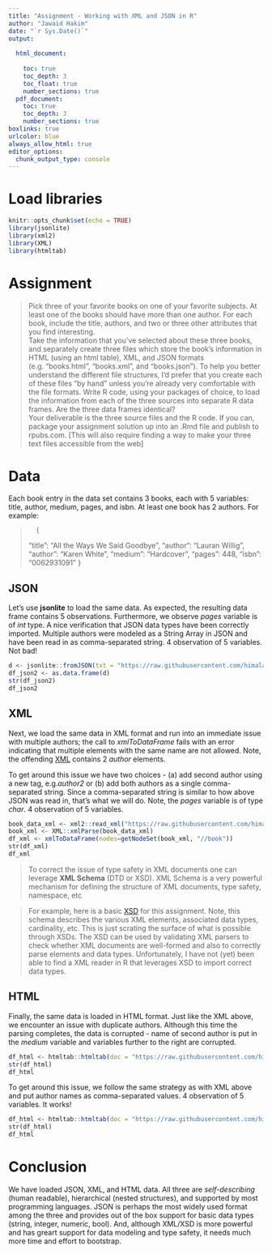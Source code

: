 ```yaml
---
title: "Assignment - Working with XML and JSON in R"
author: "Jawaid Hakim"
date: "`r Sys.Date()`"
output:
  
  html_document:
    
    toc: true
    toc_depth: 3
    toc_float: true
    number_sections: true
  pdf_document: 
    toc: true
    toc_depth: 3
    number_sections: true
boxlinks: true
urlcolor: blue
always_allow_html: true
editor_options: 
  chunk_output_type: console
---
```


# Load libraries

```r
knitr::opts_chunk$set(echo = TRUE)
library(jsonlite)
library(xml2)
library(XML)
library(htmltab)
```

# Assignment
    
>Pick three of your favorite books on one of your favorite subjects. At least one of the books should have more
than one author. For each book, include the title, authors, and two or three other attributes that you find
interesting.    
Take the information that you’ve selected about these three books, and separately create three files which
store the book’s information in HTML (using an html table), XML, and JSON formats (e.g. “books.html”,
“books.xml”, and “books.json”). To help you better understand the different file structures, I’d prefer that you
create each of these files “by hand” unless you’re already very comfortable with the file formats.
Write R code, using your packages of choice, to load the information from each of the three sources into
separate R data frames. Are the three data frames identical?  
Your deliverable is the three source files and the R code. If you can, package your assignment solution up into
an .Rmd file and publish to rpubs.com. [This will also require finding a way to make your three text files
accessible from the web]

# Data

Each book entry in the data set contains 3 books, each with 5 variables: title, author, medium, pages, and isbn. At least one book has 2 authors. For example:

>       {
        "title": "All the Ways We Said Goodbye",
        "author": "Lauran Willig",
        "author": "Karen White",
        "medium": "Hardcover",
        "pages": 448,
        "isbn": "0062931091"
      } 
        
## JSON

Let's use **jsonlite** to load the same data. As expected, the resulting data frame contains 5 observations. Furthermore, we observe *pages* variable is of *int* type. A nice verification that JSON data types have been correctly imported. Multiple authors were modeled as a String Array in JSON and have been read in as comma-separated string. 4 observation of 5 variables. Not bad!

```r
d <- jsonlite::fromJSON(txt = "https://raw.githubusercontent.com/himalayahall/DATA607/main/Assignment%208/books.json", simplifyDataFrame = TRUE)
df_json2 <- as.data.frame(d)
str(df_json2)
df_json2
```

## XML

Next, we load the same data in XML format and run into an immediate issue with multiple authors; the call to *xmlToDataFrame* fails with an error indicating that multiple elements with the same name are not allowed. Note, the offending [XML](https://raw.githubusercontent.com/himalayahall/DATA607/main/Assignment%208/books2.xml) contains 2 *author* elements.  

To get around this issue we have two choices - (a) add second author using a new tag, e.g.*author2* or (b) add both authors as a single comma-separated string. Since a comma-separated string is similar to how above JSON was read in, that's what we will do. Note, the *pages* variable is of type *char*. 4 observation of 5 variables. 

```r
book_data_xml <- xml2::read_xml("https://raw.githubusercontent.com/himalayahall/DATA607/main/Assignment%208/books.xml")
book_xml <- XML::xmlParse(book_data_xml)
df_xml <- xmlToDataFrame(nodes=getNodeSet(book_xml, "//book"))
str(df_xml)
df_xml
```

>To correct the issue of type safety in XML documents one can leverage **XML Schema** (DTD or XSD). XML Schema is a very powerful mechanism for defining the structure of XML documents, type safety, namespace, etc  

>For example, here is a basic [XSD](https://raw.githubusercontent.com/himalayahall/DATA607/main/Assignment%208/books.xsd) for this assignment. Note, this schema describes the various XML elements, associated data types, cardinality, etc. This is just scrating the surface of what is possible through XSDs. The XSD can be used by validating XML parsers to check whether XML documents are well-formed and also to correctly parse elements and data types. Unfortunately, I have not (yet) been able to find a XML reader in R that leverages XSD to import correct data types.

## HTML

Finally, the same data is loaded in HTML format. Just like the XML above, we encounter an issue with duplicate authors. Although this time the parsing completes, the data is corrupted - name of second author is put in the *medium* variable and variables further to the right are corrupted.  

```r
df_html <- htmltab::htmltab(doc = "https://raw.githubusercontent.com/himalayahall/DATA607/main/Assignment%208/books.html")
str(df_html)
df_html
```

To get around this issue, we follow the same strategy as with XML above and put author names as comma-separated values. 4 observation of 5 variables. It works!

```r
df_html <- htmltab::htmltab(doc = "https://raw.githubusercontent.com/himalayahall/DATA607/main/Assignment%208/books2.html")
str(df_html)
df_html
```


# Conclusion

We have loaded JSON, XML, and HTML data. All three are *self-describing* (human readable), hierarchical (nested structures), and supported by most programming languages. JSON is perhaps the most widely used format among the three and provides out of the box support for basic data types (string, integer, numeric, bool). And, although XML/XSD is more powerful and has greart support for data modeling and type safety, it needs much more time and effort to bootstrap.

